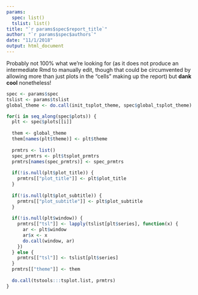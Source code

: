 ```yaml
---
params:
  spec: list()
  tslist: list()
title: "`r params$spec$report_title`"
author: "`r params$spec$authors`"
date: "11/1/2018"
output: html_document
---
```


Probably not 100% what we're looking for (as it does not produce an intermediate Rmd to manually edit, though
that could be circumvented by allowing more than just plots in the "cells" making up the report) but **dank cool** nonetheless!

```r
spec <- params$spec
tslist <- params$tslist
global_theme <- do.call(init_tsplot_theme, spec$global_tsplot_theme)

for(i in seq_along(spec$plots)) {
  plt <- spec$plots[[i]]
  
  them <- global_theme
  them[names(plt$theme)] <- plt$theme
  
  prmtrs <- list()
  spec_prmtrs <- plt$tsplot_prmtrs
  prmtrs[names(spec_prmtrs)] <- spec_prmtrs
  
  if(!is.null(plt$plot_title)) {
    prmtrs[["plot_title"]] <- plt$plot_title
  }
  
  if(!is.null(plt$plot_subtitle)) {
    prmtrs[["plot_subtitle"]] <- plt$plot_subtitle
  }
  
  if(!is.null(plt$window)) {
    prmtrs[["tsl"]] <- lapply(tslist[plt$series], function(x) {
      ar <- plt$window
      ar$x <- x
      do.call(window, ar)
    })
  } else {
    prmtrs[["tsl"]] <- tslist[plt$series]
  }
  prmtrs[["theme"]] <- them
  
  do.call(tstools:::tsplot.list, prmtrs)
}
```